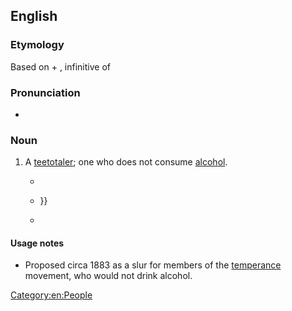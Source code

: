 ==English==

===Etymology===
Based on {{etyl|la|en}} {{m|la|aqua||water}} + {{m|la|bibere}}, infinitive of {{m|la|bibō||to drink}}

===Pronunciation===
* {{IPA|en|/æk.wə.bɪb/}}

===Noun===
{{en-noun}}

# {{lb|en|very|rare|obsolete|derogatory}} A [[teetotaler]]; one who does not consume [[alcohol]].
#* {{quote-book|en|year=1883|title=The Louisville Medical News: a weekly journal of medicine and surgery: Volumes 15-16|passage=Hydropots and '''aquabibs''' are epithets bestowed by the champions of alcohol in London upon the temperance folk.}}
#* {{quote-book|en|year=1949|title=The spectacular San Franciscans|author=Julia Cooley Altrocchi|passage=Dwight L. Moody and John B. Gough, the great '''aquabib''', had commanded attention {{...}}<!--Google Books preview stops here-->}}
#* {{quote-book|en|year=1966|title=Topographical poetry in XVII-century Eng|author=Robert Arnold Aubin|passage=While its more sober counterpart was directed to quite different ends by a pugnacious '''aquabib''', William Henry Draper}}

====Usage notes====
* Proposed circa 1883 as a slur for members of the [[temperance]] movement, who would not drink alcohol.

[[Category:en:People]]